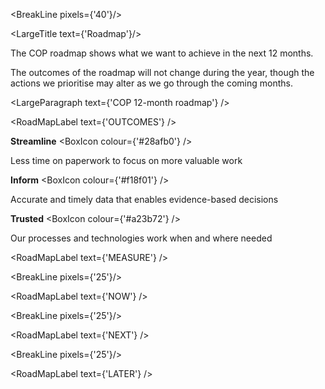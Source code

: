 
<div className="govuk-width-container main-height">

<BreakLine pixels={'40'}/>

<div className="grid-row">

<div className="column-one-quarter">

<SubNavigation navItems={navItems}/>

</div>

<div className="column-five-eighths">

<LargeTitle text={'Roadmap'}/>

The COP roadmap shows what we want to achieve in the next 12 months.

The outcomes of the roadmap will not change during the year, though the actions we prioritise may alter as we go through the coming months.

<LargeParagraph text={'COP 12-month roadmap'} />

<RoadMapLabel text={'OUTCOMES'} />



<div class="grid-row">

<div class="govuk-grid-column-one-third">

**Streamline** <BoxIcon colour={'#28afb0'} />

Less time on paperwork to focus on more valuable work

</div>

<div class="roadmap-mobile"><Accordion content={roadMapMobile.streamLine}/></div>



<div class="govuk-grid-column-one-third">

**Inform** <BoxIcon colour={'#f18f01'} />

Accurate and timely data that enables evidence-based decisions

</div>

<div class="roadmap-mobile"><Accordion  content={roadMapMobile.inform}/></div>


<div class="govuk-grid-column-one-third">

**Trusted** <BoxIcon colour={'#a23b72'} />

Our processes and technologies work when and where needed

</div>

<div class="roadmap-mobile"><Accordion content={roadMapMobile.trusted}/></div>

</div>

<div class="roadmap-desktop">

<RoadMapLabel text={'MEASURE'} />

<div class="grid-row">
<div class="govuk-grid-column-one-third">
<RoadMapBlockContainer content={roadMapItem.streamLine.measure} bannerColour={'#28afb0'} />
</div>


<div class="govuk-grid-column-one-third">
<RoadMapBlockContainer content={roadMapItem.inform.measure} bannerColour={'#f18f01'} />
</div>


<div class="govuk-grid-column-one-third">
<RoadMapBlockContainer content={roadMapItem.trusted.measure} bannerColour={'#a23b72'} />
</div>

</div>

<BreakLine pixels={'25'}/>

<RoadMapLabel text={'NOW'} />

<div class="grid-row">
<div class="govuk-grid-column-one-third">
<RoadMapBlockContainer content={roadMapItem.streamLine.now} bannerColour={'#28afb0'} />
</div>


<div class="govuk-grid-column-one-third">
<RoadMapBlockContainer content={roadMapItem.inform.now} bannerColour={'#f18f01'} />
</div>


<div class="govuk-grid-column-one-third">
<RoadMapBlockContainer content={roadMapItem.trusted.now} bannerColour={'#a23b72'} />
</div>

</div>

<BreakLine pixels={'25'}/>

<RoadMapLabel text={'NEXT'} />

<div class="grid-row">
<div class="govuk-grid-column-one-third">
<RoadMapBlockContainer content={roadMapItem.streamLine.next} bannerColour={'#28afb0'} />
</div>


<div class="govuk-grid-column-one-third">
<RoadMapBlockContainer content={roadMapItem.inform.next} bannerColour={'#f18f01'} />
</div>


<div class="govuk-grid-column-one-third">
<RoadMapBlockContainer content={roadMapItem.trusted.next} bannerColour={'#a23b72'} />
</div>

</div>

<BreakLine pixels={'25'}/>

<RoadMapLabel text={'LATER'} />

<div class="grid-row">
<div class="govuk-grid-column-one-third">
<RoadMapBlockContainer content={roadMapItem.streamLine.later} bannerColour={'#28afb0'} />
</div>


<div class="govuk-grid-column-one-third">
<RoadMapBlockContainer content={roadMapItem.inform.later} bannerColour={'#f18f01'} />
</div>


<div class="govuk-grid-column-one-third">
<RoadMapBlockContainer content={roadMapItem.trusted.later} bannerColour={'#a23b72'} />
</div>

</div>
</div>


</div>
</div>
</div>